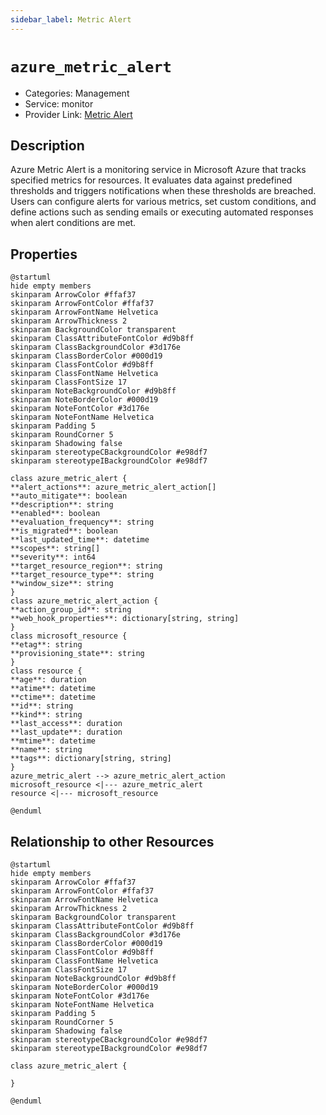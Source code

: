 ```yaml
---
sidebar_label: Metric Alert
---
```


# `azure_metric_alert`

- Categories: Management
- Service: monitor
- Provider Link: [Metric Alert](https://learn.microsoft.com/en-us/azure/azure-monitor/alerts/alerts-metric-overview)

## Description

Azure Metric Alert is a monitoring service in Microsoft Azure that tracks specified metrics for resources. It evaluates data against predefined thresholds and triggers notifications when these thresholds are breached. Users can configure alerts for various metrics, set custom conditions, and define actions such as sending emails or executing automated responses when alert conditions are met.

## Properties

<ZoomPanPinch>

```kroki imgType="plantuml" imgAlt="Diagram of Metric Alert data model"
@startuml
hide empty members
skinparam ArrowColor #ffaf37
skinparam ArrowFontColor #ffaf37
skinparam ArrowFontName Helvetica
skinparam ArrowThickness 2
skinparam BackgroundColor transparent
skinparam ClassAttributeFontColor #d9b8ff
skinparam ClassBackgroundColor #3d176e
skinparam ClassBorderColor #000d19
skinparam ClassFontColor #d9b8ff
skinparam ClassFontName Helvetica
skinparam ClassFontSize 17
skinparam NoteBackgroundColor #d9b8ff
skinparam NoteBorderColor #000d19
skinparam NoteFontColor #3d176e
skinparam NoteFontName Helvetica
skinparam Padding 5
skinparam RoundCorner 5
skinparam Shadowing false
skinparam stereotypeCBackgroundColor #e98df7
skinparam stereotypeIBackgroundColor #e98df7

class azure_metric_alert {
**alert_actions**: azure_metric_alert_action[]
**auto_mitigate**: boolean
**description**: string
**enabled**: boolean
**evaluation_frequency**: string
**is_migrated**: boolean
**last_updated_time**: datetime
**scopes**: string[]
**severity**: int64
**target_resource_region**: string
**target_resource_type**: string
**window_size**: string
}
class azure_metric_alert_action {
**action_group_id**: string
**web_hook_properties**: dictionary[string, string]
}
class microsoft_resource {
**etag**: string
**provisioning_state**: string
}
class resource {
**age**: duration
**atime**: datetime
**ctime**: datetime
**id**: string
**kind**: string
**last_access**: duration
**last_update**: duration
**mtime**: datetime
**name**: string
**tags**: dictionary[string, string]
}
azure_metric_alert --> azure_metric_alert_action
microsoft_resource <|--- azure_metric_alert
resource <|--- microsoft_resource

@enduml
```

</ZoomPanPinch>

## Relationship to other Resources

<ZoomPanPinch>

```kroki imgType="plantuml" imgAlt="Diagram of Metric Alert resource relationships"
@startuml
hide empty members
skinparam ArrowColor #ffaf37
skinparam ArrowFontColor #ffaf37
skinparam ArrowFontName Helvetica
skinparam ArrowThickness 2
skinparam BackgroundColor transparent
skinparam ClassAttributeFontColor #d9b8ff
skinparam ClassBackgroundColor #3d176e
skinparam ClassBorderColor #000d19
skinparam ClassFontColor #d9b8ff
skinparam ClassFontName Helvetica
skinparam ClassFontSize 17
skinparam NoteBackgroundColor #d9b8ff
skinparam NoteBorderColor #000d19
skinparam NoteFontColor #3d176e
skinparam NoteFontName Helvetica
skinparam Padding 5
skinparam RoundCorner 5
skinparam Shadowing false
skinparam stereotypeCBackgroundColor #e98df7
skinparam stereotypeIBackgroundColor #e98df7

class azure_metric_alert {

}

@enduml
```

</ZoomPanPinch>
